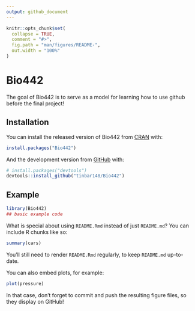 ```yaml
---
output: github_document
---
```


<!-- README.md is generated from README.Rmd. Please edit that file -->

```r
knitr::opts_chunk$set(
  collapse = TRUE,
  comment = "#>",
  fig.path = "man/figures/README-",
  out.width = "100%"
)
```

# Bio442

<!-- badges: start -->
<!-- badges: end -->

The goal of Bio442 is to serve as a model for learning how to use github before the final project!

## Installation

You can install the released version of Bio442 from [CRAN](https://CRAN.R-project.org) with:

``` r
install.packages("Bio442")
```

And the development version from [GitHub](https://github.com/) with:

``` r
# install.packages("devtools")
devtools::install_github("tinbar148/Bio442")
```
## Example


```r
library(Bio442)
## basic example code
```

What is special about using `README.Rmd` instead of just `README.md`? You can include R chunks like so:

```r
summary(cars)
```

You'll still need to render `README.Rmd` regularly, to keep `README.md` up-to-date.

You can also embed plots, for example:

```r
plot(pressure)
```

In that case, don't forget to commit and push the resulting figure files, so they display on GitHub!

